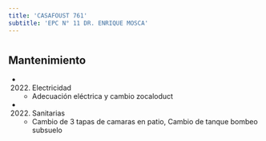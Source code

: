 ```yaml
---
title: 'CASAFOUST 761'
subtitle: 'EPC N° 11 DR. ENRIQUE MOSCA'
---
```


#


## Mantenimiento

*  (2022) Electricidad 
    + Adecuación eléctrica y cambio zocaloduct

*  (2022) Sanitarias 
    + Cambio de 3 tapas de camaras en patio, Cambio de tanque bombeo subsuelo




